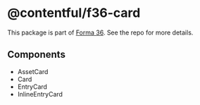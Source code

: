 # @contentful/f36-card

This package is part of [Forma 36](https://github.com/contentful/forma-36). See the repo for more details.

## Components

- AssetCard
- Card
- EntryCard
- InlineEntryCard

